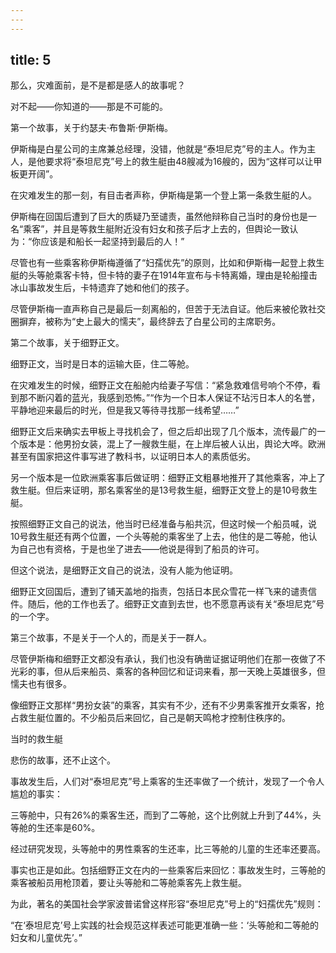 ```yaml
---
---
---
```

title: 5
---



那么，灾难面前，是不是都是感人的故事呢？

对不起——你知道的——那是不可能的。

第一个故事，关于约瑟夫·布鲁斯·伊斯梅。

伊斯梅是白星公司的主席兼总经理，没错，他就是“泰坦尼克”号的主人。作为主人，是他要求将“泰坦尼克”号上的救生艇由48艘减为16艘的，因为“这样可以让甲板更开阔”。

在灾难发生的那一刻，有目击者声称，伊斯梅是第一个登上第一条救生艇的人。

伊斯梅在回国后遭到了巨大的质疑乃至谴责，虽然他辩称自己当时的身份也是一名“乘客”，并且是等救生艇附近没有妇女和孩子后才上去的，但舆论一致认为：“你应该是和船长一起坚持到最后的人！”

尽管也有一些乘客称伊斯梅遵循了“妇孺优先”的原则，比如和伊斯梅一起登上救生艇的头等舱乘客卡特，但卡特的妻子在1914年宣布与卡特离婚，理由是轮船撞击冰山事故发生后，卡特遗弃了她和他们的孩子。

尽管伊斯梅一直声称自己是最后一刻离船的，但苦于无法自证。他后来被伦敦社交圈摒弃，被称为“史上最大的懦夫”，最终辞去了白星公司的主席职务。

第二个故事，关于细野正文。

细野正文，当时是日本的运输大臣，住二等舱。

在灾难发生的时候，细野正文在船舱内给妻子写信：“紧急救难信号响个不停，看到那不断闪着的蓝光，我感到恐怖。”“作为一个日本人保证不玷污日本人的名誉，平静地迎来最后的时光，但是我又等待寻找那一线希望……”

细野正文后来确实去甲板上寻找机会了，但之后却出现了几个版本，流传最广的一个版本是：他男扮女装，混上了一艘救生艇，在上岸后被人认出，舆论大哗。欧洲甚至有国家把这件事写进了教科书，以证明日本人的素质低劣。

另一个版本是一位欧洲乘客事后做证明：细野正文粗暴地推开了其他乘客，冲上了救生艇。但后来证明，那名乘客坐的是13号救生艇，细野正文登上的是10号救生艇。

按照细野正文自己的说法，他当时已经准备与船共沉，但这时候一个船员喊，说10号救生艇还有两个位置，一个头等舱的乘客坐了上去，他住的是二等舱，他认为自己也有资格，于是也坐了进去——他说是得到了船员的许可。

但这个说法，是细野正文自己的说法，没有人能为他证明。

细野正文回国后，遭到了铺天盖地的指责，包括日本民众雪花一样飞来的谴责信件。随后，他的工作也丢了。细野正文直到去世，也不愿意再谈有关“泰坦尼克”号的一个字。

第三个故事，不是关于一个人的，而是关于一群人。

尽管伊斯梅和细野正文都没有承认，我们也没有确凿证据证明他们在那一夜做了不光彩的事，但从后来船员、乘客的各种回忆和证词来看，那一天晚上英雄很多，但懦夫也有很多。

像细野正文那样“男扮女装”的乘客，其实有不少，还有不少男乘客推开女乘客，抢占救生艇位置的。不少船员后来回忆，自己是朝天鸣枪才控制住秩序的。

当时的救生艇



悲伤的故事，还不止这个。

事故发生后，人们对“泰坦尼克”号上乘客的生还率做了一个统计，发现了一个令人尴尬的事实：

三等舱中，只有26%的乘客生还，而到了二等舱，这个比例就上升到了44%，头等舱的生还率是60%。

经过研究发现，头等舱中的男性乘客的生还率，比三等舱的儿童的生还率还要高。

事实也正是如此。包括细野正文在内的一些乘客后来回忆：事故发生时，三等舱的乘客被船员用枪顶着，要让头等舱和二等舱乘客先上救生艇。

为此，著名的美国社会学家波普诺曾这样形容“泰坦尼克”号上的“妇孺优先”规则：

“在‘泰坦尼克’号上实践的社会规范这样表述可能更准确一些：‘头等舱和二等舱的妇女和儿童优先’。”